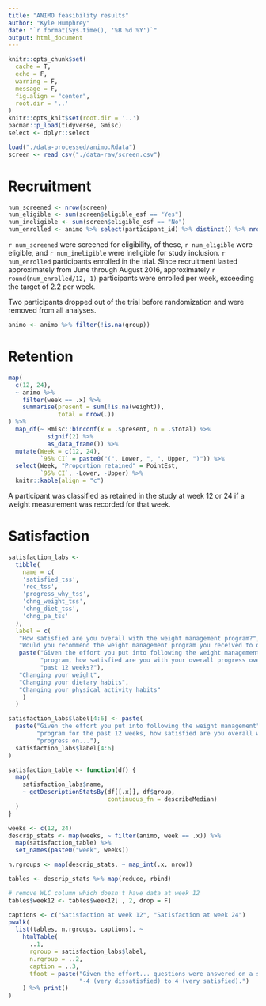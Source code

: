 ```yaml
---
title: "ANIMO feasibility results"
author: "Kyle Humphrey"
date: "`r format(Sys.time(), '%B %d %Y')`"
output: html_document
---
```


```r
knitr::opts_chunk$set(
  cache = T,
  echo = F,
  warning = F,
  message = F,
  fig.align = "center",
  root.dir = '..'
)
knitr::opts_knit$set(root.dir = '..')
pacman::p_load(tidyverse, Gmisc)
select <- dplyr::select
```

```r
load("./data-processed/animo.Rdata")
screen <- read_csv("./data-raw/screen.csv")
```


# Recruitment

```r
num_screened <- nrow(screen)
num_eligible <- sum(screen$eligible_esf == "Yes")
num_ineligible <- sum(screen$eligible_esf == "No")
num_enrolled <- animo %>% select(participant_id) %>% distinct() %>% nrow()
```

`r num_screened` were screened for eligibility, of these, `r num_eligible` were eligible, and `r num_ineligible` were ineligible for study inclusion. `r num_enrolled` participants enrolled in the trial. Since recruitment lasted approximately from June through August 2016, approximately `r round(num_enrolled/12, 1)` participants were enrolled per week, exceeding the target of 2.2 per week.

Two participants dropped out of the trial before randomization and were removed from all analyses.

```r
animo <- animo %>% filter(!is.na(group))
```


# Retention
```r
map(
  c(12, 24),
  ~ animo %>%
    filter(week == .x) %>%
    summarise(present = sum(!is.na(weight)),
              total = nrow(.))
) %>%
  map_df(~ Hmisc::binconf(x = .$present, n = .$total) %>%
           signif(2) %>%
           as_data_frame()) %>%
  mutate(Week = c(12, 24),
         `95% CI` = paste0("(", Lower, ", ", Upper, ")")) %>%
  select(Week, "Proportion retained" = PointEst,
         `95% CI`, -Lower, -Upper) %>%
  knitr::kable(align = "c")
```

A participant was classified as retained in the study at week 12 or 24 if a weight measurement was recorded for that week.


# Satisfaction
```r
satisfaction_labs <-
  tibble(
    name = c(
    'satisfied_tss',
    'rec_tss',
    'progress_why_tss',
    'chng_weight_tss',
    'chng_diet_tss',
    'chng_pa_tss'
  ), 
  label = c( 
   "How satisfied are you overall with the weight management program?",
   "Would you recommend the weight management program you received to others?",
   paste("Given the effort you put into following the weight management",
         "program, how satisfied are you with your overall progress over the",
         "past 12 weeks?"),
   "Changing your weight",
   "Changing your dietary habits",
   "Changing your physical activity habits"
    )
  )

satisfaction_labs$label[4:6] <- paste( 
  paste("Given the effort you put into following the weight management",
        "program for the past 12 weeks, how satisfied are you overall with your",
        "progress on..."),
  satisfaction_labs$label[4:6]
)
```

```r
satisfaction_table <- function(df) {
  map(
    satisfaction_labs$name,
    ~ getDescriptionStatsBy(df[[.x]], df$group,
                            continuous_fn = describeMedian)
  )
}

weeks <- c(12, 24)
descrip_stats <- map(weeks, ~ filter(animo, week == .x)) %>%
  map(satisfaction_table) %>%
  set_names(paste0("week", weeks))

n.rgroups <- map(descrip_stats, ~ map_int(.x, nrow))

tables <- descrip_stats %>% map(reduce, rbind)

# remove WLC column which doesn't have data at week 12
tables$week12 <- tables$week12[ , 2, drop = F]

captions <- c("Satisfaction at week 12", "Satisfaction at week 24")
pwalk(
  list(tables, n.rgroups, captions), ~
    htmlTable(
      ..1,
      rgroup = satisfaction_labs$label,
      n.rgroup = ..2,
      caption = ..3,
      tfoot = paste("Given the effort... questions were answered on a scale from",
                    "-4 (very dissatisfied) to 4 (very satisfied).")
    ) %>% print()
)
```

